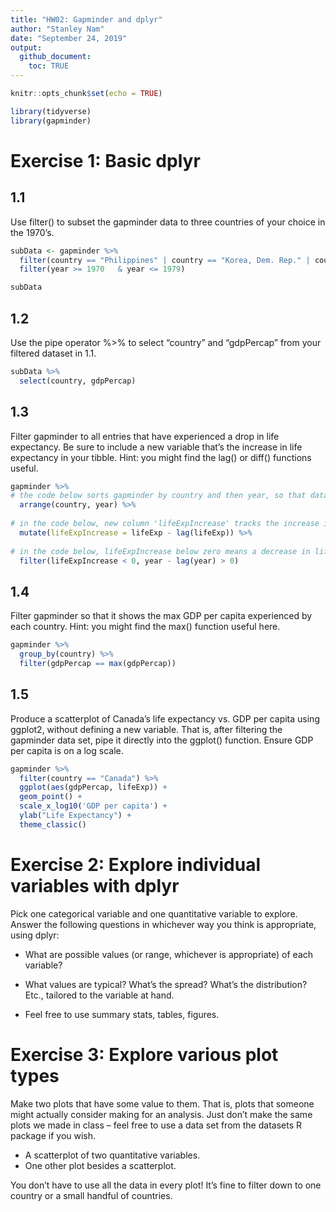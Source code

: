```yaml
---
title: "HW02: Gapminder and dplyr"
author: "Stanley Nam"
date: "September 24, 2019"
output: 
  github_document:
    toc: TRUE
---
```


```r
knitr::opts_chunk$set(echo = TRUE)
```

```r
library(tidyverse)
library(gapminder)
```

# Exercise 1: Basic dplyr

## 1.1

Use filter() to subset the gapminder data to three countries of your choice in the 1970’s.

```r
subData <- gapminder %>%
  filter(country == "Philippines" | country == "Korea, Dem. Rep." | country == "Korea, Rep.") %>%
  filter(year >= 1970   & year <= 1979)

subData
```

## 1.2

Use the pipe operator %>% to select “country” and “gdpPercap” from your filtered dataset in 1.1.

```r
subData %>% 
  select(country, gdpPercap)
```

## 1.3

Filter gapminder to all entries that have experienced a drop in life expectancy. Be sure to include a new variable that’s the increase in life expectancy in your tibble. Hint: you might find the lag() or diff() functions useful.

```r
gapminder %>%
# the code below sorts gapminder by country and then year, so that data from a country are presented in increasing year
  arrange(country, year) %>%
  
# in the code below, new column 'lifeExpIncrease' tracks the increase in life expectancy by year.
  mutate(lifeExpIncrease = lifeExp - lag(lifeExp)) %>%
  
# in the code below, lifeExpIncrease below zero means a decrease in lifeExp; 'year - lag(year) > 0' is for sanity check. i.e., year - lag(year) is only above zero if we comparing lifeExp of a same country, as we sorted the data by country and then year.
  filter(lifeExpIncrease < 0, year - lag(year) > 0)
```

## 1.4

Filter gapminder so that it shows the max GDP per capita experienced by each country. Hint: you might find the max() function useful here.

```r
gapminder %>%
  group_by(country) %>%
  filter(gdpPercap == max(gdpPercap))
```

## 1.5

Produce a scatterplot of Canada’s life expectancy vs. GDP per capita using ggplot2, without defining a new variable. That is, after filtering the gapminder data set, pipe it directly into the ggplot() function. Ensure GDP per capita is on a log scale.

```r
gapminder %>%
  filter(country == "Canada") %>%
  ggplot(aes(gdpPercap, lifeExp)) +
  geom_point() +
  scale_x_log10('GDP per capita') +
  ylab("Life Expectancy") +
  theme_classic()
```

# Exercise 2: Explore individual variables with dplyr

Pick one categorical variable and one quantitative variable to explore. Answer the following questions in whichever way you think is appropriate, using dplyr:

* What are possible values (or range, whichever is appropriate) of each variable?

* What values are typical? What’s the spread? What’s the distribution? Etc., tailored to the variable at hand.

* Feel free to use summary stats, tables, figures.

# Exercise 3: Explore various plot types

Make two plots that have some value to them. That is, plots that someone might actually consider making for an analysis. Just don’t make the same plots we made in class – feel free to use a data set from the datasets R package if you wish.

- A scatterplot of two quantitative variables.
- One other plot besides a scatterplot.

You don’t have to use all the data in every plot! It’s fine to filter down to one country or a small handful of countries.

